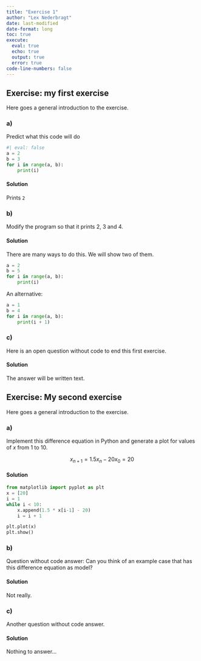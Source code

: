 ```yaml
---
title: "Exercise 1"
author: "Lex Nederbragt"
date: last-modified
date-format: long
toc: true
execute:
  eval: true
  echo: true
  output: true
  error: true
code-line-numbers: false
---
```


:::::: {.cell .markdown}
## Exercise: my first exercise

Here goes a general introduction to the exercise.

### a)
Predict what this code will do

```python
#| eval: false
a = 2
b = 3
for i in range(a, b):
    print(i)
```
::::::

::: {.content-visible when-profile="solutions"}
#### Solution

Prints `2`
:::

:::::: {.cell .markdown}
### b)

Modify the program so that it prints 2, 3 and 4.
::::::

::: {.content-visible when-profile="solutions"}
#### Solution

There are many ways to do this. We will show two of them.


```python
a = 2
b = 5
for i in range(a, b):
    print(i)
```

An alternative:

```python
a = 1
b = 4
for i in range(a, b):
    print(i + 1)
```

:::

:::::: {.cell .markdown}
### c)

Here is an open question without code to end this first exercise.
::::::

::: {.content-visible when-profile="solutions"}
#### Solution

The answer will be written text.
:::

:::::: {.cell .markdown}
## Exercise: My second exercise

Here goes a general introduction to the exercise.

### a)

Implement this difference equation in Python
and generate a plot for values of $x$ from 1 to 10.

$$
x_{n+1} = 1.5 x_n -20
x_0 = 20
$$

::::::

::: {.content-visible when-profile="solutions"}
#### Solution

```python
from matplotlib import pyplot as plt
x = [20]
i = 1
while i < 10:
    x.append(1.5 * x[i-1] - 20)
    i = i + 1

plt.plot(x)
plt.show()
```
:::

:::::: {.cell .markdown}
### b)

Question without code answer:
Can you think of an example case that has this difference equation as model?

::::::
::: {.content-visible when-profile="solutions"}
#### Solution

Not really.
:::

:::::: {.cell .markdown}
### c)

Another question without code answer.
::::::

::: {.content-visible when-profile="solutions"}
#### Solution

Nothing to answer...
:::
